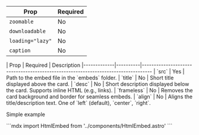 
| Prop                   | Required |
|------------------------|----------|
| `zoomable`        | No       |
| `downloadable`    | No       |
| `loading="lazy"`       | No       |
| `caption`              | No       |

<Accordion title="table">
  | Prop        | Required | Description                                                                                      
|-------------|----------|----------------------------------------------------------------------------------
| `src`       | Yes      | Path to the embed file in the `embeds` folder.                                                   
| `title`     | No       | Short title displayed above the card.                                                            
| `desc`      | No       | Short description displayed below the card. Supports inline HTML (e.g., links).                  
| `frameless` | No       | Removes the card background and border for seamless embeds.                                      
| `align`     | No       | Aligns the title/description text. One of `left` (default), `center`, `right`.                  
</Accordion>


<Accordion title="simple">
  <p>Simple example</p>
</Accordion>

<Accordion title="code">
  ```mdx
  import HtmlEmbed from '../components/HtmlEmbed.astro'

  <HtmlEmbed src="plotly-line.html" title="Plotly Line" desc="Some chart description" />
  <HtmlEmbed src="d3-line-example.html" title="D3 Line" desc="Some chart description" />
  ```
</Accordion>
